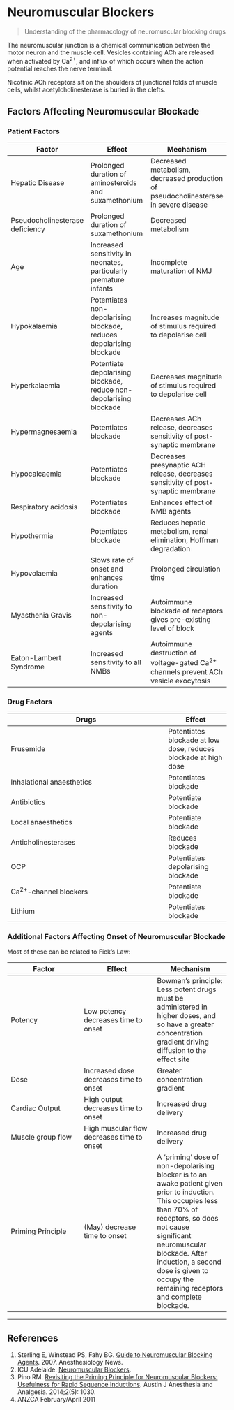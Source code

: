 # Neuromuscular Blockers

> Understanding of the pharmacology of neuromuscular blocking drugs

The neuromuscular junction is a chemical communication between the motor neuron and the muscle cell. Vesicles containing ACh are released when activated by Ca^2+^, and influx of which occurs when the action potential reaches the nerve terminal.

Nicotinic ACh receptors sit on the shoulders of junctional folds of muscle cells, whilst acetylcholinesterase is buried in the clefts.


## Factors Affecting Neuromuscular Blockade

### Patient Factors

|Factor|Effect|Mechanism|
|--|--|--|
|Hepatic Disease|Prolonged duration of aminosteroids and suxamethonium|Decreased metabolism, decreased production of pseudocholinesterase in severe disease|
|Pseudocholinesterase deficiency|Prolonged duration of suxamethonium|Decreased metabolism|
|Age|Increased sensitivity in neonates, particularly premature infants|Incomplete maturation of NMJ
|Hypokalaemia|Potentiates non-depolarising blockade, reduces depolarising blockade|Increases magnitude of stimulus required to depolarise cell
|Hyperkalaemia|Potentiate depolarising blockade, reduce non-depolarising blockade|Decreases magnitude of stimulus required to depolarise cell
|Hypermagnesaemia|Potentiates blockade|Decreases ACh release, decreases sensitivity of post-synaptic membrane|
|Hypocalcaemia|Potentiates blockade|Decreases presynaptic ACH release, decreases sensitivity of post-synaptic membrane
|Respiratory acidosis|Potentiates blockade|Enhances effect of NMB agents
|Hypothermia|Potentiates blockade|Reduces hepatic metabolism, renal elimination, Hoffman degradation
|Hypovolaemia|Slows rate of onset and enhances duration|Prolonged circulation time
|Myasthenia Gravis|Increased sensitivity to non-depolarising agents|Autoimmune blockade of receptors gives pre-existing level of block|
|Eaton-Lambert Syndrome|Increased sensitivity to all NMBs|Autoimmune destruction of voltage-gated Ca^2+^ channels prevent ACh vesicle exocytosis|

### Drug Factors

|Drugs|Effect|Mechanism|
|-----|--|
|Frusemide|Potentiates blockade at low dose, reduces blockade at high dose|Inhibits protein kinases (reducing AMP/ATP synthesis) at low dose, inhibits PDE at high doses which increases ACh release
|Inhalational anaesthetics|Potentiates blockade|Stabilise post-junctional membrane, blockade of presynaptic ACh receptors
|Antibiotics|Potentiate blockade|Variable. Aminoglycosides and tetracyclines prolong blockade
|Local anaesthetics|Potentiate blockade|Reduce ACh release and stabilise post-junctional membrane
|Anticholinesterases|Reduces blockade|Increase ACH levels at the NMJ by decreasing breakdown
|OCP|Potentiates depolarising blockade|Competes for binding sites on plasma cholinesterases|
|Ca^2+^-channel blockers|Potentiate blockade|Inhibit Ca^2+^ dependent ACh release|
|Lithium|Potentiates blockade|Augments action of NMBs

### Additional Factors Affecting Onset of Neuromuscular Blockade

Most of these can be related to Fick's Law:

|Factor|Effect|Mechanism|
|--|--|--|
|Potency|Low potency decreases time to onset|Bowman's principle: Less potent drugs must be administered in higher doses, and so have a greater concentration gradient driving diffusion to the effect site
|Dose|Increased dose decreases time to onset|Greater concentration gradient
|Cardiac Output|High output decreases time to onset|Increased drug delivery
|Muscle group flow|High muscular flow decreases time to onset|Increased drug delivery
|Priming Principle|(May) decrease time to onset|A 'priming' dose of non-depolarising blocker is to an awake patient given prior to induction. This occupies less than 70% of receptors, so does not cause significant neuromuscular blockade. After induction, a second dose is given to occupy the remaining receptors and complete blockade.|


---
## References

1. Sterling E, Winstead PS, Fahy BG. [Guide to Neuromuscular Blocking Agents](http://www.anesthesiologynews.com/download/ANSE07_NeuroblockERWM.pdf). 2007. Anesthesiology News. 
2. ICU Adelaide. [Neuromuscular Blockers](https://icuadelaide.com.au/files/primary/pharmacology/neuromuscular.pdf).
3. Pino RM. [Revisiting the Priming Principle for Neuromuscular Blockers: Usefulness for Rapid Sequence Inductions](http://austinpublishinggroup.com/anesthesia-analgesia/fulltext/ajaa-v2-id1030.php). Austin J Anesthesia and Analgesia. 2014;2(5): 1030.
4. ANZCA February/April 2011